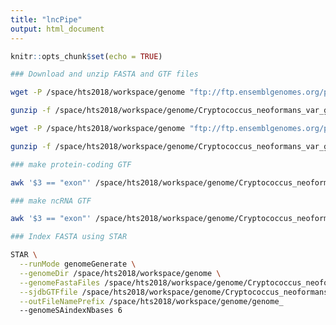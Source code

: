 ```yaml
---
title: "lncPipe"
output: html_document
---
```


```r
knitr::opts_chunk$set(echo = TRUE)
```

```bash
### Download and unzip FASTA and GTF files

wget -P /space/hts2018/workspace/genome "ftp://ftp.ensemblgenomes.org/pub/release-46/fungi/fasta/fungi_basidiomycota1_collection/cryptococcus_neoformans_var_grubii_h99_gca_000149245/dna/Cryptococcus_neoformans_var_grubii_h99_gca_000149245.CNA3.dna.toplevel.fa.gz"  

gunzip -f /space/hts2018/workspace/genome/Cryptococcus_neoformans_var_grubii_h99_gca_000149245.CNA3.dna.toplevel.fa.gz

wget -P /space/hts2018/workspace/genome "ftp://ftp.ensemblgenomes.org/pub/release-46/fungi/gtf/fungi_basidiomycota1_collection/cryptococcus_neoformans_var_grubii_h99_gca_000149245/Cryptococcus_neoformans_var_grubii_h99_gca_000149245.CNA3.46.gtf.gz" 

gunzip -f /space/hts2018/workspace/genome/Cryptococcus_neoformans_var_grubii_h99_gca_000149245.CNA3.46.gtf.gz

```

```bash
### make protein-coding GTF

awk '$3 == "exon"' /space/hts2018/workspace/genome/Cryptococcus_neoformans_var_grubii_h99_gca_000149245.CNA3.46.gtf | awk '$18 ~ "protein_coding"' > /space/hts2018/workspace/genome/Cryptococcus_neoformans_var_grubii_h99_gca_000149245_protein_coding.CNA3.46.gtf

```

```bash
### make ncRNA GTF

awk '$3 == "exon"' /space/hts2018/workspace/genome/Cryptococcus_neoformans_var_grubii_h99_gca_000149245.CNA3.46.gtf | awk '$20 ~ "ncRNA"' > /space/hts2018/workspace/genome/Cryptococcus_neoformans_var_grubii_h99_gca_000149245_ncRNA.CNA3.46.gtf

```

```bash
### Index FASTA using STAR

STAR \
  --runMode genomeGenerate \
  --genomeDir /space/hts2018/workspace/genome \
  --genomeFastaFiles /space/hts2018/workspace/genome/Cryptococcus_neoformans_var_grubii_h99_gca_000149245.CNA3.dna.toplevel.fa \
  --sjdbGTFfile /space/hts2018/workspace/genome/Cryptococcus_neoformans_var_grubii_h99_gca_000149245.CNA3.46.gtf \
  --outFileNamePrefix /space/hts2018/workspace/genome/genome_
  --genomeSAindexNbases 6
  
```



